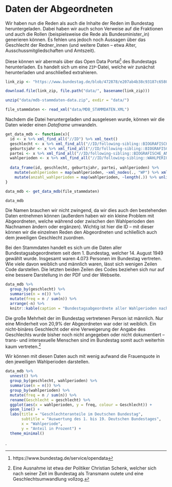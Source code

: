 # Daten der Abgeordneten

Wir haben nun die Reden als auch die Inhalte der Reden im Bundestag heruntergeladen. Dabei haben wir auch schon Verweise auf die Fraktionen und auch die Rollen (beispielsweise die Rede als Bundesminister_in) generieren können. Es fehlen uns jedoch noch Aussagen über das Geschlecht der Redner_innen (und weitere Daten -- etwa Alter, Ausschussmitgliedschaften und Amtszeit).

Diese können wir abermals über das Open Data Portal^[https://www.bundestag.de/service/opendata] des Bundestags herunterladen. Es handelt sich um eine `ZIP`-Datei, welche wir zunächst herunterladen und anschließed extrahieren.

```r
link_zip <- "https://www.bundestag.de/blob/472878/e207ab4b38c93187c6580fc186a95f38/mdb-stammdaten-data.zip"

download.file(link_zip, file.path("data/", basename(link_zip)))

unzip("data/mdb-stammdaten-data.zip", exdir = "data/")
```

```r
file_stammdaten <- read_xml("data/MDB_STAMMDATEN.XML")
```


Nachdem die Datei heruntergeladen und ausgelesen wurde, können wir die Daten wieder einen *Dataframe* umwandeln.

```r
get_data_mdb <- function(x){
  id <- x %>% xml_find_all("//ID") %>% xml_text()
  geschlecht <- x %>% xml_find_all("//ID/following-sibling::BIOGRAFISCHE_ANGABEN/GESCHLECHT") %>% xml_text()
  geburtsjahr <- x %>% xml_find_all("//ID/following-sibling::BIOGRAFISCHE_ANGABEN/GEBURTSDATUM") %>% xml_text() %>% as.integer()
  partei <- x %>% xml_find_all("//ID/following-sibling::BIOGRAFISCHE_ANGABEN/PARTEI_KURZ") %>% xml_text()
  wahlperioden <- x %>% xml_find_all("//ID/following-sibling::WAHLPERIODEN")
  
  data_frame(id, geschlecht, geburtsjahr, partei, wahlperioden) %>%
    mutate(wahlperioden = map(wahlperioden, ~xml_nodes(., "WP") %>% xml_text() %>% as.integer())) %>%
    mutate(anzahl_wahlperioden = map(wahlperioden, ~length(.)) %>% unlist())
}

data_mdb <- get_data_mdb(file_stammdaten)

data_mdb
```

Die Namen brauchen wir nicht zwingend, da wir dies auch  den bestehenden Daten entnehmen können (außerdem haben wir ein kleine Problem mit Abgeordneten, welche während oder zwischen den Wahlperioden den Nachnamen ändern oder ergänzen). Wichtig ist hier die ID -- mit dieser können wir die einzelnen Reden den Abgeordneten und schließich auch dem jeweiligen Geschlecht zuordnen.

Bei den Stammdaten handelt es sich um die Daten aller Bundestagsabgeordnetem seit dem 1. Bundestag, welcher 14. August 1949 gewählt wurde. Insgesamt waren 4.073 Personen im Bundestag vertreten. Wie viele davon weiblich und männlich waren, lässt sich wenigen Zeilen Code darstellen. Die letzten beiden Zeilen des Codes beziehen sich nur auf eine bessere Darstellung in der PDF und der Webseite.

```r
data_mdb %>% 
  group_by(geschlecht) %>% 
  summarise(n = n()) %>%
  mutate(freq = n / sum(n)) %>%
  arrange(-n) %>%
  knitr::kable(caption = "Bundestagsabgeordnete aller Wahlperioden nach Geschlecht", booktabs = TRUE)
```

Die große Mehrheit der im Bundestag vertretenen Person ist männlich. Nur eine Minderheit von 20,9% der Abgeordneten war oder ist weiblich. Ein nicht-binäres Geschlecht oder eine Verweigerung der Angabe des Geschlechts wurde bisher noch nicht angegeben oder nicht dokumentiert -- trans- und intersexuelle Menschen sind im Bundestag somit auch weiterhin kaum vertreten.^[Eine Ausnahme ist etwa der Politiker Christian Schenk, welcher sich nach seiner Zeit im Bundestag als Transmann outete und eine Geschlechtsumwandlung vollzog.]

Wir können mit diesen Daten auch mit wenig aufwand die Frauenquote in den jeweiligen Wahlperioden darstellen.

```r
data_mdb %>%
  unnest() %>%
  group_by(geschlecht, wahlperioden) %>%
  summarise(n = n()) %>%
  group_by(wahlperioden) %>%
  mutate(freq = n / sum(n)) %>%
  rename(Geschlecht = geschlecht) %>%
  ggplot(aes(x = wahlperioden, y = freq, colour = Geschlecht)) +
  geom_line() +
  labs(title = "Geschlechteranteile im Deutschen Bundestag", 
       subtitle = "Auswertung des 1. bis 19. Deutschen Bundestages",
       x = "Wahlperiode",
       y = "Anteil in Prozent") +
  theme_minimal()
```

. 